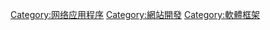 {{catmore|Web应用框架}}

[[Category:网络应用程序|Category:网络应用程序]]
[[Category:網站開發|Category:網站開發]]
[[Category:軟體框架|Category:軟體框架]]